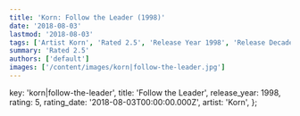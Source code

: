 ```yaml
---
title: 'Korn: Follow the Leader (1998)'
date: '2018-08-03'
lastmod: '2018-08-03'
tags: ['Artist Korn', 'Rated 2.5', 'Release Year 1998', 'Release Decade 1990']
summary: 'Rated 2.5'
authors: ['default']
images: ['/content/images/korn|follow-the-leader.jpg']
---
```


  key: 'korn|follow-the-leader',
  title: 'Follow the Leader',
  release_year: 1998,
  rating: 5,
  rating_date: '2018-08-03T00:00:00.000Z',
  artist: 'Korn',
};

<MusicRating data={data} />
